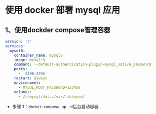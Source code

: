 # 使用 docker 部署 mysql 应用

## 1、使用dockder compose管理容器

```yml filename="docker-compose.yml"
version: '3'
services:
  mysql8:
    container_name: mysql8
    image: mysql:8
    command: --default-authentication-plugin=mysql_native_password
    ports:
      - '3306:3306'
    restart: always
    environment:
      - MYSQL_ROOT_PASSWORD=123456
    volumes:
      - /c/mysql/data:/var/lib/mysql
```

- 步骤 1：`docker-compose up -d`后台启动容器
